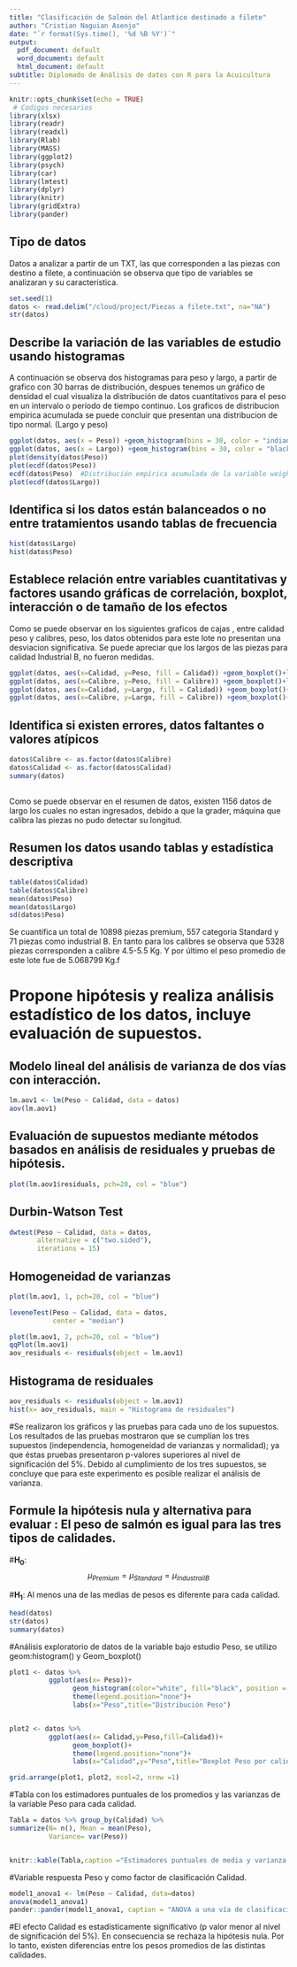 ```yaml
---
title: "Clasificación de Salmón del Atlantico destinado a filete"
author: "Cristian Naguian Asenjo"
date: "`r format(Sys.time(), '%d %B %Y')`"
output:
  pdf_document: default
  word_document: default
  html_document: default
subtitle: Diplomado de Análisis de datos con R para la Acuicultura
---
```


```r
knitr::opts_chunk$set(echo = TRUE)
 # Codigos necesarios
library(xlsx)
library(readr)
library(readxl)
library(Rlab)
library(MASS)
library(ggplot2)
library(psych)
library(car)
library(lmtest)
library(dplyr)
library(knitr)
library(gridExtra)
library(pander)
```

## Tipo de datos 
Datos a analizar a partir de un TXT, las que corresponden a las piezas con destino a filete, a continuación se observa que tipo de variables se analizaran y su caracteristica.
```r
set.seed(1) 
datos <- read.delim("/cloud/project/Piezas a filete.txt", na="NA")
str(datos)
```
## Describe la variación de las variables de estudio usando histogramas
A continuación se observa dos histogramas para peso y largo, a partir de grafico con 30 barras de distribución, despues tenemos un gráfico de densidad el cual visualiza la distribución de datos cuantitativos para el peso en un intervalo o período de tiempo continuo.
Los graficos de distribucion empirica acumulada se puede concluir que presentan una distribucion de tipo normal. (Largo y peso)
```r
ggplot(datos, aes(x = Peso)) +geom_histogram(bins = 30, color = "indianred", fill="lightblue")
ggplot(datos, aes(x = Largo)) +geom_histogram(bins = 30, color = "black", fill="salmon1")
plot(density(datos$Peso))
plot(ecdf(datos$Peso))
ecdf(datos$Peso)  #Distribución empírica acumulada de la variable weight.
plot(ecdf(datos$Largo))
```

## Identifica si los datos están balanceados o no entre tratamientos usando tablas de frecuencia
```r
hist(datos$Largo)
hist(datos$Peso)
```

## Establece relación entre variables cuantitativas y factores usando gráficas de correlación, boxplot, interacción o de tamaño de los efectos 
Como se puede observar en los siguientes graficos de cajas , entre calidad peso y calibres, peso, los datos obtenidos para este lote no presentan una desviacion significativa.
Se puede apreciar que los largos de las piezas para calidad Industrial B, no fueron medidas.
```r
ggplot(datos, aes(x=Calidad, y=Peso, fill = Calidad)) +geom_boxplot()+labs(title="Boxplot", x="Calidad", y="Peso (Kg)")
ggplot(datos, aes(x=Calibre, y=Peso, fill = Calibre)) +geom_boxplot()+labs(title="Boxplot", x="Calibre", y="Peso (Kg)")
ggplot(datos, aes(x=Calidad, y=Largo, fill = Calidad)) +geom_boxplot()+labs(title="Boxplot", x="Calidad", y="Largo (Mts)")
ggplot(datos, aes(x=Calibre, y=Largo, fill = Calibre)) +geom_boxplot()+labs(title="Boxplot", x="Calibre", y="Largo (Mts)")
```

## Identifica si existen errores, datos faltantes o valores atípicos
```r
datos$Calibre <- as.factor(datos$Calibre)
datos$Calidad <- as.factor(datos$Calidad)
summary(datos)
```
##
Como se puede observar en el resumen de datos, existen 1156 datos de largo los cuales no estan ingresados, debido a que la grader, máquina que calibra las piezas no pudo detectar su longitud.


##  Resumen los datos usando tablas y estadística descriptiva
```r
table(datos$Calidad)
table(datos$Calibre)
mean(datos$Peso)
mean(datos$Largo)
sd(datos$Peso)
```
Se cuantifica un total de 10898 piezas premium, 557 categoria Standard y 71 piezas como industrial B.
En tanto para los calibres se observa que 5328 piezas corresponden a calibre 4.5-5.5 Kg. Y por último el peso promedio de este lote fue de 5.068799 Kg.f

# Propone hipótesis y realiza análisis estadístico de los datos, incluye evaluación de supuestos.
## Modelo lineal del análisis de varianza de dos vías con interacción.

```r
lm.aov1 <- lm(Peso ~ Calidad, data = datos)
aov(lm.aov1)
```
## Evaluación de supuestos mediante métodos basados en análisis de residuales y pruebas de hipótesis.
```r
plot(lm.aov1$residuals, pch=20, col = "blue")
```
## Durbin-Watson Test
```r
dwtest(Peso ~ Calidad, data = datos,
       alternative = c("two.sided"), 
       iterations = 15)
```
## Homogeneidad de varianzas
```r
plot(lm.aov1, 1, pch=20, col = "blue")
```
```r
leveneTest(Peso ~ Calidad, data = datos,
           center = "median")
```
```r
plot(lm.aov1, 2, pch=20, col = "blue")
qqPlot(lm.aov1)
aov_residuals <- residuals(object = lm.aov1)
```

## Histograma de residuales
```r
aov_residuals <- residuals(object = lm.aov1)
hist(x= aov_residuals, main = "Histograma de residuales")
```

#Se realizaron los gráficos y las pruebas para cada uno de los supuestos. Los resultados de las pruebas mostraron que se cumplían los tres supuestos (independencia, homogeneidad de varianzas y normalidad); ya que éstas pruebas presentaron p-valores superiores al nivel de significación del 5%. Debido al cumplimiento de los tres supuestos, se concluye que para este experimento es posible realizar el análisis de varianza.

## Formule la hipótesis nula y alternativa para evaluar :  El peso de salmón es igual para las tres tipos de calidades.

#**H~0~**: $$\mu_{Premium} = \mu_{Standard} = \mu_{Industrail B}$$

#**H~1~**: Al menos una de las medias de pesos es diferente para cada calidad.

```r
head(datos)
str(datos)
summary(datos)
```
#Análisis exploratorio de datos de la variable bajo estudio Peso, se utilizo geom:histogram() y Geom_boxplot()
```r
plot1 <- datos %>%
          ggplot(aes(x= Peso))+
                geom_histogram(color="white", fill="black", position = "identity", bins = 15)+
                theme(legend.position="none")+
                labs(x="Peso",title="Distribución Peso")


plot2 <- datos %>%
          ggplot(aes(x= Calidad,y=Peso,fill=Calidad))+
                geom_boxplot()+
                theme(legend.position="none")+
                labs(x="Calidad",y="Peso",title="Boxplot Peso por calidad")

grid.arrange(plot1, plot2, ncol=2, nrow =1)
```
#Tabla con los estimadores puntuales de los promedios y las varianzas de la variable Peso para cada calidad.
```r
Tabla = datos %>% group_by(Calidad) %>%
summarize(N= n(), Mean = mean(Peso),
          Variance= var(Peso))


knitr::kable(Tabla,caption ="Estimadores puntuales de media y varianza de Peso para las Calidaddes, Premium. Standard e Industrial B")
```
#Variable respuesta Peso y como factor de clasificación Calidad.
```r
model1_anova1 <- lm(Peso ~ Calidad, data=datos)
anova(model1_anova1)
pander::pander(model1_anova1, caption = "ANOVA a una vía de clasificación.")
```
#El efecto Calidad es estadísticamente significativo (p valor menor al nivel de significación del 5%). En consecuencia se rechaza la hipótesis nula. Por lo tanto, existen diferencias entre los pesos promedios de las distintas calidades.